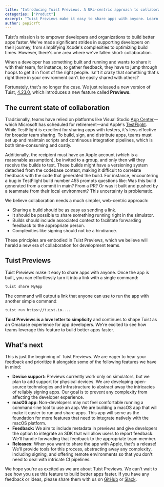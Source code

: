 ```yaml
---
title: "Introducing Tuist Previews. A URL-centric approach to collaboration."
categories: ["Product"]
excerpt: "Tuist Previews make it easy to share apps with anyone. Learn more about this new feature and what's coming next."
author: pepicrft
---
```


Tuist's mission is to empower developers and organizations to build better apps faster. We've made significant strides in supporting developers on their journey, from simplifying Xcode's complexities to optimizing build times. However, there's one area where we've fallen short: collaboration.

When a developer has something built and running and wants to share it with their team, for instance, to gather feedback, they have to jump through hoops to get it in front of the right people. Isn't it crazy that something that's right there in your environment can't be easily shared with others?

Fortunately, that's no longer the case. We just released a new version of Tuist, [4.23.0](https://github.com/tuist/tuist/releases/tag/4.23.0), which introduces a new feature called **Previews**.

## The current state of collaboration

Traditionally, teams have relied on platforms like Visual Studio [App Center](https://appcenter.ms/)—which Microsoft has scheduled for retirement—and Apple's [TestFlight](https://developer.apple.com/testflight/). While TestFlight is excellent for sharing apps with testers, it's less effective for broader team sharing. To build, sign, and distribute apps, teams must set up and maintain scripts and continuous integration pipelines, which is both time-consuming and costly.

Additionally, the recipient must have an Apple account (which is a reasonable assumption), be invited to a group, and only then will they receive the builds to test. These builds might have a versioning system detached from the codebase context, making it difficult to correlate feedback with the code that generated the build. For instance, encountering a bug in TestFlight build number 455 prompts questions like: Was this build generated from a commit in main? From a PR? Or was it built and pushed by a teammate from their local environment? This uncertainty is problematic.

We believe collaboration needs a much simpler, web-centric approach:

- Sharing a build should be as easy as sending a link.
- It should be possible to share something running right in the simulator.
- Builds should include associated context to facilitate forwarding feedback to the appropriate person.
- Complexities like signing should not be a hindrance.

These principles are embodied in Tuist Previews, which we believe will herald a new era of collaboration for development teams.

## Tuist Previews

Tuist Previews make it easy to share apps with anyone. Once the app is built, you can effortlessly turn it into a link with a single command:

```bash
tuist share MyApp
```

The command will output a link that anyone can use to run the app with another simple command:

```bash
tuist run https://tuist.io....
```

**Tuist Previews is a love letter to simplicity** and continues to shape Tuist as an Omakase experience for app developers. We're excited to see how teams leverage this feature to build better apps faster.

## What's next

This is just the beginning of Tuist Previews. We are eager to hear your feedback and prioritize it alongside some of the following features we have in mind:

- **Device support:** Previews currently work only on simulators, but we plan to add support for physical devices. We are developing open-source technologies and infrastructure to abstract away the intricacies of reliably signing apps. Our goal is to prevent any complexity from affecting the developer experience.
- **macOS app:** Non-developers may not feel comfortable running a command-line tool to use an app. We are building a macOS app that will make it easier to run and share apps. This app will serve as the foundation for more features that need to integrate natively with the macOS platform.
- **Feedback:** We aim to include metadata in previews and give developers the option to integrate an SDK that will allow users to report feedback. We'll handle forwarding that feedback to the appropriate team member.
- **Releases:** When you want to share the app with Apple, that's a release! We'll provide tools for this process, abstracting away any complexity, including signing, and offering remote environments so that you don't need to deal with intricate CI pipelines.

We hope you're as excited as we are about Tuist Previews. We can't wait to see how you use this feature to build better apps faster. If you have any feedback or ideas, please share them with us on [GitHub](https://github.com/tuist/tuist) or [Slack](https://slack.tuist.io).
